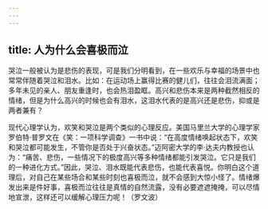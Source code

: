 ```yaml
---
---
---
```

title: 人为什么会喜极而泣
---




哭泣一般被认为是悲伤的表现，可是我们分明看到，在一些欢乐与幸福的场景中也常常伴随着哭泣和泪水。比如：在运动场上赢得比赛的健儿们，往往会泪流满面；多年未见的亲人、朋友重逢时，也会热泪盈眶。高兴和悲伤本来是两种截然相反的情绪，但是为什么高兴的时候也会有泪水，这泪水代表的是高兴还是悲伤，抑或是两者兼有？

现代心理学认为，欢笑和哭泣是两个类似的心理反应。美国马里兰大学的心理学家罗伯特·普罗文在《笑：一项科学调查》一书中说：“在高度情绪唤起状态下，欢笑和哭泣都可能发生，不管你是否处于兴奋状态。”迈阿密大学的李·达夫内教授也认为：“痛苦、悲伤，一些情况下的极度高兴等多种情绪都能引发哭泣。它只是我们的一种进化方式。”因此，哭泣、泪水既能代表悲伤，也能代表喜悦。你明白这个道理后，对自己在某些场合和某些时刻也喜极而泣，就不会感到大惊小怪了。情绪爆发出来是件好事，喜极而泣往往是真情的自然流露，没有必要遮遮掩掩，可以尽情地宣泄，这样还可以缓解心理压力呢！（罗文波）